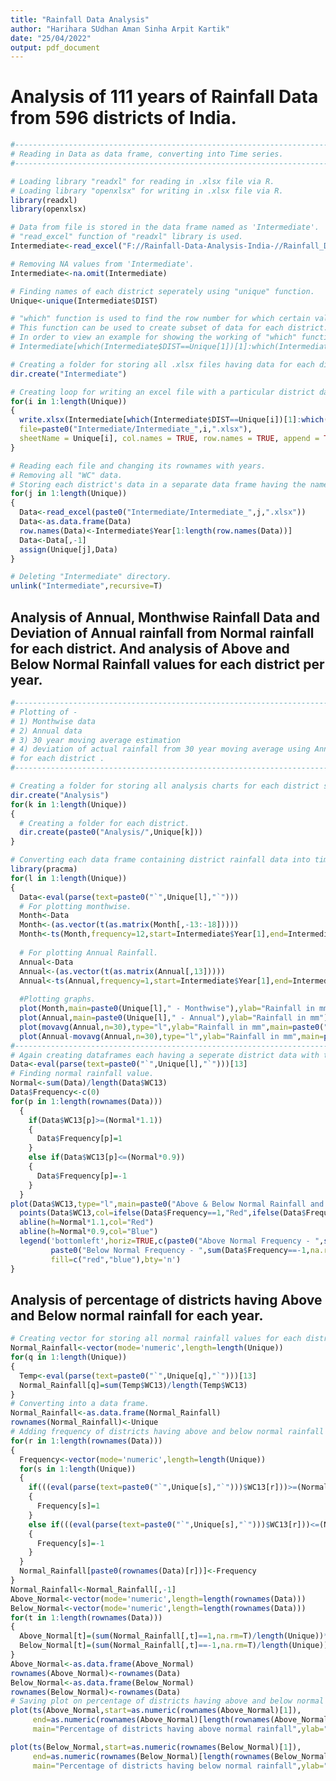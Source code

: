 ---
title: "Rainfall Data Analysis"
author: "Harihara SUdhan Aman Sinha Arpit Kartik"
date: "25/04/2022"
output: pdf_document
---

# Analysis of 111 years of Rainfall Data from 596 districts of India.

```{r,echo=FALSE,warning=FALSE,error=FALSE,message=FALSE,cache=TRUE}
#---------------------------------------------------------------------------------------------------------------------------------------------------------
# Reading in Data as data frame, converting into Time series.
#---------------------------------------------------------------------------------------------------------------------------------------------------------

# Loading library "readxl" for reading in .xlsx file via R.
# Loading library "openxlsx" for writing in .xlsx file via R.
library(readxl)
library(openxlsx)

# Data from file is stored in the data frame named as 'Intermediate'.
# "read_excel" function of "readxl" library is used.
Intermediate<-read_excel("F://Rainfall-Data-Analysis-India-//Rainfall_Data_(111_years).xlsx")

# Removing NA values from 'Intermediate'.
Intermediate<-na.omit(Intermediate)

# Finding names of each district seperately using "unique" function.
Unique<-unique(Intermediate$DIST)

# "which" function is used to find the row number for which certain value is present in the data frame.
# This function can be used to create subset of data for each district.
# In order to view an example for showing the working of "which" function, remove hash from the following snippet.
# Intermediate[which(Intermediate$DIST==Unique[1])[1]:which(Intermediate$DIST==Unique[1])[length(which(Intermediate$DIST==Unique[1]))],]

# Creating a folder for storing all .xlsx files having data for each district seperately.
dir.create("Intermediate")

# Creating loop for writing an excel file with a particular district data.
for(i in 1:length(Unique))
{
  write.xlsx(Intermediate[which(Intermediate$DIST==Unique[i])[1]:which(Intermediate$DIST==Unique[i])[length(which(Intermediate$DIST==Unique[i]))],-1:-3],
  file=paste0("Intermediate/Intermediate_",i,".xlsx"),
  sheetName = Unique[i], col.names = TRUE, row.names = TRUE, append = TRUE)
}

# Reading each file and changing its rownames with years.
# Removing all "WC" data.
# Storing each district's data in a separate data frame having the name of that particular district.
for(j in 1:length(Unique))
{
  Data<-read_excel(paste0("Intermediate/Intermediate_",j,".xlsx"))
  Data<-as.data.frame(Data)
  row.names(Data)<-Intermediate$Year[1:length(row.names(Data))]
  Data<-Data[,-1]
  assign(Unique[j],Data)
}

# Deleting "Intermediate" directory.
unlink("Intermediate",recursive=T)
```

## Analysis of Annual, Monthwise Rainfall Data and Deviation of Annual rainfall from Normal rainfall for each district. And analysis of Above and Below Normal Rainfall values for each district per year.

```{r,echo=FALSE,warning=FALSE,error=FALSE,message=FALSE,cache=TRUE}
#---------------------------------------------------------------------------------------------------------------------------------------------------------
# Plotting of -
# 1) Monthwise data 
# 2) Annual data 
# 3) 30 year moving average estimation 
# 4) deviation of actual rainfall from 30 year moving average using Annual rainfall data 
# for each district .
#---------------------------------------------------------------------------------------------------------------------------------------------------------

# Creating a folder for storing all analysis charts for each district seperately.
dir.create("Analysis")
for(k in 1:length(Unique))
{
  # Creating a folder for each district.
  dir.create(paste0("Analysis/",Unique[k]))
}

# Converting each data frame containing district rainfall data into time series and plotting its graph.
library(pracma)
for(l in 1:length(Unique))
{
  Data<-eval(parse(text=paste0("`",Unique[l],"`")))
  # For plotting monthwise.
  Month<-Data
  Month<-(as.vector(t(as.matrix(Month[,-13:-18]))))
  Month<-ts(Month,frequency=12,start=Intermediate$Year[1],end=Intermediate$Year[length(Intermediate$Year)])
  
  # For plotting Annual Rainfall.
  Annual<-Data
  Annual<-(as.vector(t(as.matrix(Annual[,13]))))
  Annual<-ts(Annual,frequency=1,start=Intermediate$Year[1],end=Intermediate$Year[length(Intermediate$Year)])
  
  #Plotting graphs.
  plot(Month,main=paste0(Unique[l]," - Monthwise"),ylab="Rainfall in mm")
  plot(Annual,main=paste0(Unique[l]," - Annual"),ylab="Rainfall in mm")
  plot(movavg(Annual,n=30),type="l",ylab="Rainfall in mm",main=paste0("Moving Average for 30 years - ",Unique[l]),xlab="Period (Number of years from 1901)")
  plot(Annual-movavg(Annual,n=30),type="l",ylab="Rainfall in mm",main=paste0("Deviation of Actual Rainfall from 30 years Moving Average - ",Unique[l]),xlab="Period (Number of years from 1901)")
#----------------------------------------------------------------------------
# Again creating dataframes each having a seperate district data with the same name as the respective district.
Data<-eval(parse(text=paste0("`",Unique[l],"`")))[13]
# Finding normal rainfall value.
Normal<-sum(Data)/length(Data$WC13)
Data$Frequency<-c(0)
for(p in 1:length(rownames(Data)))
  {
    if(Data$WC13[p]>=(Normal*1.1))
    {
      Data$Frequency[p]=1
    }
    else if(Data$WC13[p]<=(Normal*0.9))
    {
      Data$Frequency[p]=-1
    }
  }
plot(Data$WC13,type="l",main=paste0("Above & Below Normal Rainfall and its Frequency - ",Unique[l]),ylab="Rainfall in mm",xlab="Period (Number of years past 1901)")
  points(Data$WC13,col=ifelse(Data$Frequency==1,"Red",ifelse(Data$Frequency==0,"Black","Blue")),pch=20)
  abline(h=Normal*1.1,col="Red")
  abline(h=Normal*0.9,col="Blue")
  legend('bottomleft',horiz=TRUE,c(paste0("Above Normal Frequency - ",sum(Data$Frequency==1,na.rm=TRUE)," years"),
         paste0("Below Normal Frequency - ",sum(Data$Frequency==-1,na.rm=TRUE)," years")),cex=.7,
         fill=c("red","blue"),bty='n')
}
```

## Analysis of percentage of districts having Above and Below normal rainfall for each year.

```{r,echo=FALSE,warning=FALSE,error=FALSE,message=FALSE,cache=TRUE}
# Creating vector for storing all normal rainfall values for each district.
Normal_Rainfall<-vector(mode='numeric',length=length(Unique))
for(q in 1:length(Unique))
{
  Temp<-eval(parse(text=paste0("`",Unique[q],"`")))[13]
  Normal_Rainfall[q]=sum(Temp$WC13)/length(Temp$WC13)
}
# Converting into a data frame.
Normal_Rainfall<-as.data.frame(Normal_Rainfall)
rownames(Normal_Rainfall)<-Unique
# Adding frequency of districts having above and below normal rainfall for all years.
for(r in 1:length(rownames(Data)))
{
  Frequency<-vector(mode='numeric',length=length(Unique))
  for(s in 1:length(Unique))
  {
    if(((eval(parse(text=paste0("`",Unique[s],"`")))$WC13[r]))>=(Normal_Rainfall$Normal_Rainfall[s]*1.1))
    {
      Frequency[s]=1
    }
    else if(((eval(parse(text=paste0("`",Unique[s],"`")))$WC13[r]))<=(Normal_Rainfall$Normal_Rainfall[s]*0.9))
    {
      Frequency[s]=-1
    }
  }
  Normal_Rainfall[paste0(rownames(Data)[r])]<-Frequency
}
Normal_Rainfall<-Normal_Rainfall[,-1]
Above_Normal<-vector(mode='numeric',length=length(rownames(Data)))
Below_Normal<-vector(mode='numeric',length=length(rownames(Data)))
for(t in 1:length(rownames(Data)))
{
  Above_Normal[t]=(sum(Normal_Rainfall[,t]==1,na.rm=T)/length(Unique))*100
  Below_Normal[t]=(sum(Normal_Rainfall[,t]==-1,na.rm=T)/length(Unique))*100
}
Above_Normal<-as.data.frame(Above_Normal)
rownames(Above_Normal)<-rownames(Data)
Below_Normal<-as.data.frame(Below_Normal)
rownames(Below_Normal)<-rownames(Data)
# Saving plot on percentage of districts having above and below normal rainfall for each year.
plot(ts(Above_Normal,start=as.numeric(rownames(Above_Normal)[1]),
     end=as.numeric(rownames(Above_Normal)[length(rownames(Above_Normal))])),
     main="Percentage of districts having above normal rainfall",ylab="Percentage of Districts",xlab="Years",col="Red")

plot(ts(Below_Normal,start=as.numeric(rownames(Below_Normal)[1]),
     end=as.numeric(rownames(Below_Normal)[length(rownames(Below_Normal))])),
     main="Percentage of districts having below normal rainfall",ylab="Percentage of Districts",xlab="Years",col="Blue")
```
